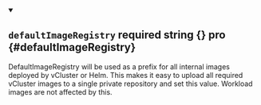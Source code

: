 
<details className="config-field" data-expandable="false" open>
<summary>

## `defaultImageRegistry` <span className="config-field-required" data-required="false">required</span> <span className="config-field-type">string</span> <span className="config-field-default">&#123;&#125;</span> <span className="config-field-enum"></span> <span data-pro="false" className="config-field-pro">pro</span> {#defaultImageRegistry}

DefaultImageRegistry will be used as a prefix for all internal images deployed by vCluster or Helm. This makes it easy to
upload all required vCluster images to a single private repository and set this value. Workload images are not affected by this.

</summary>



</details>
